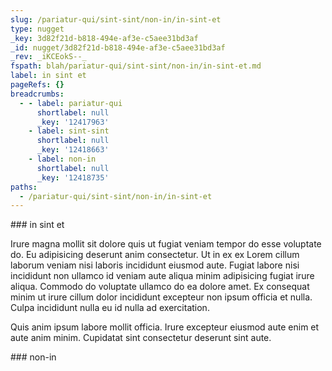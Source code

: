 ```yaml
---
slug: /pariatur-qui/sint-sint/non-in/in-sint-et
type: nugget
_key: 3d82f21d-b818-494e-af3e-c5aee31bd3af
_id: nugget/3d82f21d-b818-494e-af3e-c5aee31bd3af
_rev: _iKCEokS--_
fspath: blah/pariatur-qui/sint-sint/non-in/in-sint-et.md
label: in sint et
pageRefs: {}
breadcrumbs:
  - - label: pariatur-qui
      shortlabel: null
      _key: '12417963'
    - label: sint-sint
      shortlabel: null
      _key: '12418663'
    - label: non-in
      shortlabel: null
      _key: '12418735'
paths:
  - /pariatur-qui/sint-sint/non-in/in-sint-et
---
```


<NuggetArea>
<Nugget slug="/pariatur-qui/sint-sint/non-in/in-sint-et" type="nugget" _key="3d82f21d-b818-494e-af3e-c5aee31bd3af" _id="nugget/3d82f21d-b818-494e-af3e-c5aee31bd3af" _rev="_iKCEokS--_" fspath="blah/pariatur-qui/sint-sint/non-in/in-sint-et.md" label="in sint et" paths="/pariatur-qui/sint-sint/non-in/in-sint-et">
<NuggetBody>
### in sint et

Irure magna mollit sit dolore quis ut fugiat veniam tempor do esse voluptate do. Eu adipisicing deserunt anim consectetur. Ut in ex ex Lorem cillum laborum veniam nisi laboris incididunt eiusmod aute. Fugiat labore nisi incididunt non ullamco id veniam aute aliqua minim adipisicing fugiat irure aliqua. Commodo do voluptate ullamco do ea dolore amet. Ex consequat minim ut irure cillum dolor incididunt excepteur non ipsum officia et nulla. Culpa incididunt nulla eu id nulla ad exercitation.

Quis anim ipsum labore mollit officia. Irure excepteur eiusmod aute enim et aute anim minim. Cupidatat sint consectetur deserunt sint aute.

</NuggetBody>
<Breadcrumbs>
<Crumbs>
<Crumb _key="12417963" label="pariatur-qui" /><Crumb _key="12418663" label="sint-sint" /><Crumb _key="12418735" label="non-in" />
</Crumbs>
</Breadcrumbs>
</Nugget>

<NuggetsInbound>
</NuggetsInbound>
<NuggetsOutbound>
</NuggetsOutbound>
</NuggetArea>
<PassagesInbound>
<Passage direction="inbound" type="passage" _key="12418735" _id="passage/12418735" _rev="_iKCEokO--_" label="non-in" passage="non-in" fspath="blah/pariatur-qui/sint-sint/non-in" paths="/pariatur-qui/sint-sint/non-in" slug="/pariatur-qui/sint-sint/non-in">
<NuggetBody>
### non-in

</NuggetBody>
<Breadcrumbs>
<Crumbs>
<Crumb _key="12417963" label="pariatur-qui" /><Crumb _key="12418663" label="sint-sint" />
</Crumbs>
</Breadcrumbs>
</Passage>

</PassagesInbound>
<PassagesOutbound>
</PassagesOutbound>